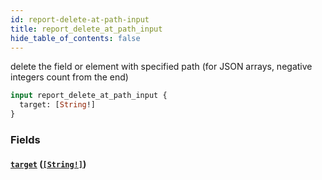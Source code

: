 ```yaml
---
id: report-delete-at-path-input
title: report_delete_at_path_input
hide_table_of_contents: false
---
```


delete the field or element with specified path (for JSON arrays, negative integers count from the end)

```graphql
input report_delete_at_path_input {
  target: [String!]
}
```

### Fields

#### [`target`](#) ([`[String!]`](../scalars/string))
